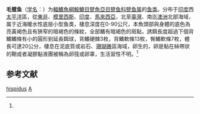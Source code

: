 {{CJK-New-Char|29F7E|29F8C|ver=B}}
{{Speciesbox
| name = 毛躄鱼
| status = NE
| status_system = IUCN3.1
| image = Antennarius-hispidus-2.jpg
| genus = Antennarius
| species = hispidus
| authority = (Bloch et Schneider, 1801)<ref name='id8887'>{{cite web| url =http://www.bioinfo.cn/db05/BjdwSpecies.php?action=view&id=8887| title =毛躄鱼| work =《中国动物物种编目数据库》| publisher =中国科学院微生物研究所| author =中国科学院动物研究所| accessdate =2009-04-16| deadurl =yes| archiveurl =https://web.archive.org/web/20160305060851/http://www.bioinfo.cn/db05/BjdwSpecies.php?action=view&id=8887| archivedate =2016-03-05}}</ref>
| synonyms = *''Lophius hispidus, Bloch & Schneider, 1801''
*''Chironectes hispidus, Bloch & Schneider, 1801''
}}

'''毛躄鱼'''（[[学名|学名]]：{{lang|la|''Antennarius hispidus''}}）为[[輻鰭魚綱|輻鰭魚綱]][[鮟鱇目|鮟鱇目]][[躄魚亞目|躄魚亞目]][[躄鱼科|躄鱼科]][[躄鱼属|躄鱼属]]的[[鱼类|鱼类]]。分布于[[印度|印度]]西[[太平洋|太平洋]]區，從[[東非|東非]]、[[模里西斯|模里西斯]]、[[印度|印度]]、[[馬來西亞|馬來西亞]]，北至[[臺灣|臺灣]]、南迄[[澳洲|澳洲]]北部海域，属于近海暖水性底层小型鱼类，棲息深度在0-90公尺，本魚頭部與身體的底色為亮黃褐色且有狹窄的暗褐色的條紋，全部鰭有暗褐色的斑點，誘餌長度超過下個背鰭鰭條有小的圓形到延長餌球，背鰭硬棘3枚，背鰭軟條13枚，臀鰭軟條7枚，體長可達20公分，棲息在泥底質或岩石、[[珊瑚礁|珊瑚礁]]區海域，卵生的，卵是黏在絲帶狀的鞘或者凝膠黏液團被稱為卵筏或卵罩，生活習性不明。<ref name='id8887'/>

== 参考文献 ==
{{reflist}}

{{Wikispecies|Antennarius hispidus}}
{{Taxonbar|from=Q3205483}}

[[Category:躄鱼属|hispidus]]
[[Category:1801年描述的魚類|A]]

{{鱼类小作品}}
